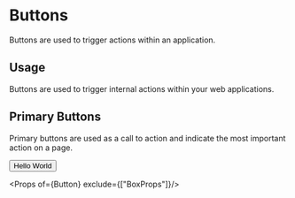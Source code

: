 
<Meta title="Button" component={Button} />

# Buttons

Buttons are used to trigger actions within an application.

## Usage

Buttons are used to trigger internal actions within your web applications.

## Primary Buttons

Primary buttons are used as a call to action and indicate the most important action on a page.

<Preview withSource="open" withToolbar>
  <Story name="Basic button with baseColor">
    <Button onClick={action('button-click')} baseColor="hsl(100, 50%, 50%)">Hello World</Button>
  </Story>
</Preview>

<Props of={Button} exclude={["BoxProps"]}/>
